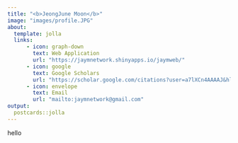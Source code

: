 ```yaml
---
title: "<b>JeongJune Moon</b>"
image: "images/profile.JPG"
about:
  template: jolla
  links:
      - icon: graph-down
        text: Web Application
        url: "https://jaymnetwork.shinyapps.io/jaymweb/"
      - icon: google
        text: Google Scholars
        url: "https://scholar.google.com/citations?user=a7lXCn4AAAAJ&hl=en&authuser=1"
      - icon: envelope
        text: Email
        url: "mailto:jaymnetwork@gmail.com"
output:
  postcards::jolla
---
```

hello
